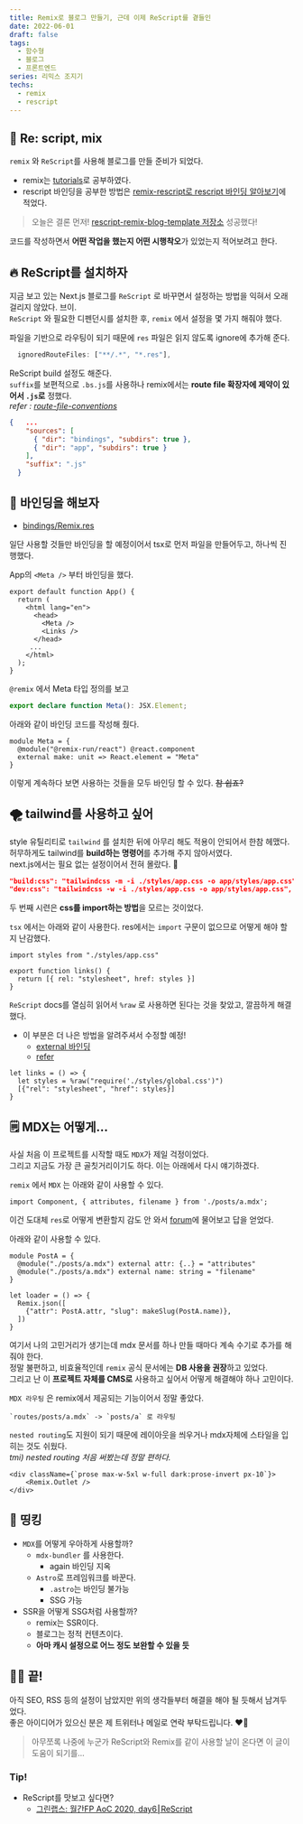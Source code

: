 ```yaml
---
title: Remix로 블로그 만들기, 근데 이제 ReScript를 곁들인
date: 2022-06-01
draft: false
tags:
  - 함수형
  - 블로그
  - 프론트엔드
series: 리믹스 조지기
techs:
  - remix
  - rescript
---
```


## 🥁 Re: script, mix

`remix` 와 `ReScript`를 사용해 블로그를 만들 준비가 되었다.

- remix는 [tutorials](https://remix.run/docs/en/v1/tutorials/blog)로 공부하였다.
- rescript 바인딩을 공부한 방법은 [remix-rescript로 rescript 바인딩 알아보기](https://miryang.dev/blog/learn-about-remix-rescript-binding)에 적었다.

> 오늘은 결론 먼저! [rescript-remix-blog-template 저장소](https://github.com/MiryangJung/rescript-remix-blog-template) 성공했다!

코드를 작성하면서 **어떤 작업을 했는지 어떤 시행착오**가 있었는지 적어보려고 한다.

## 🔥 ReScript를 설치하자

지금 보고 있는 Next.js 블로그를 `ReScript` 로 바꾸면서 설정하는 방법을 익혀서 오래 걸리지 않았다. 브이.  
`ReScript` 와 필요한 디펜던시를 설치한 후, `remix` 에서 설정을 몇 가지 해줘야 했다.

파일을 기반으로 라우팅이 되기 때문에 `res` 파일은 읽지 않도록 ignore에 추가해 준다.

```js:remix.config.js
  ignoredRouteFiles: ["**/.*", "*.res"],
```

ReScript build 설정도 해준다.  
`suffix`를 보편적으로 `.bs.js`를 사용하나 remix에서는 **route file 확장자에 제약이 있어서 `.js`로** 정했다.  
_refer : [route-file-conventions](https://remix.run/docs/en/v1/api/conventions#route-file-conventions)_

```json:bsconfig.json
{   ...
    "sources": [
      { "dir": "bindings", "subdirs": true },
      { "dir": "app", "subdirs": true }
    ],
    "suffix": ".js"
  }
```

## 🥨 바인딩을 해보자

- [bindings/Remix.res](https://github.com/MiryangJung/rescript-remix-blog-template/blob/main/bindings/Remix.res)

일단 사용할 것들만 바인딩을 할 예정이어서 tsx로 먼저 파일을 만들어두고, 하나씩 진행했다.

App의 `<Meta />` 부터 바인딩을 했다.

```tsx:App.tsx
export default function App() {
  return (
    <html lang="en">
      <head>
        <Meta />
        <Links />
      </head>
     ...
    </html>
  );
}
```

`@remix` 에서 Meta 타입 정의를 보고

```ts:@remix-run/react/components.d.ts
export declare function Meta(): JSX.Element;
```

아래와 같이 바인딩 코드를 작성해 줬다.

```reason:bindings/Remix.res
module Meta = {
  @module("@remix-run/react") @react.component
  external make: unit => React.element = "Meta"
}
```

이렇게 계속하다 보면 사용하는 것들을 모두 바인딩 할 수 있다. <s>참 쉽죠?</s>

## 🌪 tailwind를 사용하고 싶어

style 유틸리티로 `tailwind` 를 설치한 뒤에 아무리 해도 적용이 안되어서 한참 헤맸다.
허무하게도 tailwind를 **build하는 명령어**를 추가해 주지 않아서였다.  
next.js에서는 필요 없는 설정이어서 전혀 몰랐다. 🥲

```json:package.json
"build:css": "tailwindcss -m -i ./styles/app.css -o app/styles/app.css",
"dev:css": "tailwindcss -w -i ./styles/app.css -o app/styles/app.css",
```

두 번째 시련은 **css를 import하는 방법**을 모르는 것이었다.

`tsx` 에서는 아래와 같이 사용한다. res에서는 `import` 구문이 없으므로 어떻게 해야 할지 난감했다.

```tsx:App.tsx
import styles from "./styles/app.css"

export function links() {
  return [{ rel: "stylesheet", href: styles }]
}
```

`ReScript` docs를 열심히 읽어서 `%raw` 로 사용하면 된다는 것을 찾았고, 깔끔하게 해결했다.

- 이 부분은 더 나은 방법을 알려주셔서 수정할 예정!
  - [external 바인딩](https://rescript-lang.org/try?code=AIWw9gJgrgNgpgCgEQDoD0BnALgT3htAcxjACMBDGFAYwwyQEoACYAN0qbgA8s4AnAHYdseOBgBcTbHwCWAwkwC8TJBDgAzcrCxIAULtwAHOExhyA1ru69BHMwPOSA5OSUA+UxaUqApDLUCWDK4errAcvZwuvBYUrjwABZwcLHKCAB+CXwaADRMCAzMim66TJ4OCADepWUq2TBIkgDEIvhJKTk1ZUhZGo1MveqdZQC+DPox5eYY3gXuTNVlANqtcO1YGYOKqxh5BQwAurojukA)
  - [refer](https://twitter.com/KrComet/status/1541806588696363009?s=20&t=NgcZ4IFniwPBy0a1mKfXvg)

```reason:App.res
let links = () => {
  let styles = %raw("require('./styles/global.css')")
  [{"rel": "stylesheet", "href": styles}]
}
```

## 🗒 MDX는 어떻게...

사실 처음 이 프로젝트를 시작할 때도 `MDX`가 제일 걱정이었다.  
그리고 지금도 가장 큰 골칫거리이기도 하다. 이는 아래에서 다시 얘기하겠다.

`remix` 에서 `MDX` 는 아래와 같이 사용할 수 있다.

```tsx
import Component, { attributes, filename } from './posts/a.mdx';
```

이건 도대체 `res`로 어떻게 변환할지 감도 안 와서 [forum](https://forum.rescript-lang.org/t/how-can-i-handle-mdx-in-rescript-remix/3218)에 물어보고 답을 얻었다.

아래와 같이 사용할 수 있다.

```reason:index.res
module PostA = {
  @module("./posts/a.mdx") external attr: {..} = "attributes"
  @module("./posts/a.mdx") external name: string = "filename"
}

let loader = () => {
  Remix.json([
    {"attr": PostA.attr, "slug": makeSlug(PostA.name)},
  ])
}
```

여기서 나의 고민거리가 생기는데 mdx 문서를 하나 만들 때마다 계속 수기로 추가를 해줘야 한다.  
정말 불편하고, 비효율적인데 `remix` 공식 문서에는 **DB 사용을 권장**하고 있었다.  
그리고 난 이 **프로젝트 자체를 CMS로** 사용하고 싶어서 어떻게 해결해야 하나 고민이다.

`MDX 라우팅` 은 remix에서 제공되는 기능이어서 정말 좋았다.

```plain
`routes/posts/a.mdx` -> `posts/a` 로 라우팅
```

`nested routing`도 지원이 되기 때문에 레이아웃을 씌우거나 mdx자체에 스타일을 입히는 것도 쉬웠다.  
_tmi) nested routing 처음 써봤는데 정말 편하다._

```reason:posts.res
<div className={`prose max-w-5xl w-full dark:prose-invert px-10`}>
    <Remix.Outlet />
</div>
```

## 🤔 띵킹

- `MDX`를 어떻게 우아하게 사용할까?
  - `mdx-bundler` 를 사용한다.
    - again 바인딩 지옥
  - `Astro`로 프레임워크를 바꾼다.
    - `.astro`는 바인딩 불가능
    - SSG 가능
- SSR을 어떻게 SSG처럼 사용할까?
  - remix는 SSR이다.
  - 블로그는 정적 컨텐츠이다.
  - **아마 캐시 설정으로 어느 정도 보완할 수 있을 듯**

## 💪🏻 끝!

아직 SEO, RSS 등의 설정이 남았지만 위의 생각들부터 해결을 해야 될 듯해서 남겨두었다.  
좋은 아이디어가 있으신 분은 제 트위터나 메일로 연락 부탁드립니다. ❤️‍🔥

> 아무쪼록 나중에 누군가 ReScript와 Remix를 같이 사용할 날이 온다면 이 글이 도움이 되기를...

### Tip!

- ReScript를 맛보고 싶다면?
  - [그린랩스: 월간FP AoC 2020, day6⎮ReScript](https://www.youtube.com/watch?v=vQM0i6IPqm0)
